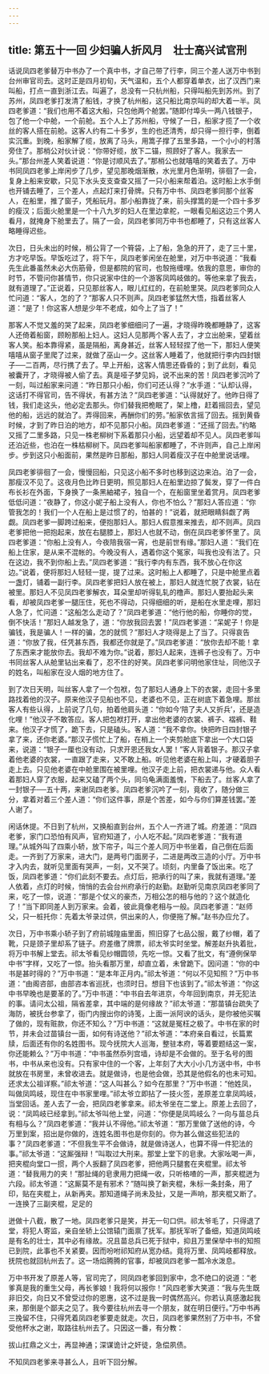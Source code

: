 ```yaml
---
---
---
```

title: 第五十一回 少妇骗人折风月　壮士高兴试官刑
---

话说凤四老爹替万中书办了一个真中书，才自己带了行李，同三个差人送万中书到台州审官司去。这时正是四月初旬，天气温和，五个人都穿着单衣，出了汉西门来叫船，打点一直到浙江去。叫遍了，总没有一只杭州船，只得叫船先到苏州。到了苏州，凤四老爹打发清了船钱，才换了杭州船，这只船比南京叫的却大着一半。凤四老爹道：“我们也用不着这大船，只包他两个舱罢。”随即付埠头一两八钱银子，包了他一个中舱，一个前舱。五个人上了苏州船，守候了一日，船家才揽了一个收丝的客人搭在前舱。这客人约有二十多岁，生的也还清秀，却只得一担行李，倒着实沉重。到晚，船家解了缆，放离了马头，用篙子撑了五里多路，一个小小的村落旁住了。那梢公对伙计说：“你带好缆，放下二锚，照顾好了客人。我家去一头。”那台州差人笑着说道：“你是讨顺风去了。”那梢公也就嘻嘻的笑着去了。万中书同凤四老爹上岸闲步了几步，望见那晚烟渐散，水光里月色渐明，徘徊了一会，复身上船来安歇，只见下水头支支查查又摇了一只小船来帮着泊。这时船上水手倒也开铺去睡了，三个差人，点起灯来打骨牌。只有万中书、凤四老爹同那个丝客人，在船里，推了窗子，凭船玩月。那小船靠拢了来，前头撑篙的是一个四十多岁的瘦汉；后面火舱里是一个十八九岁的妇人在里边拿舵，一眼看见船这边三个男人看月，就掩身下舱里去了。隔了一会，凤四老爹同万中书也都睡了，只有这丝客人略睡得迟些。

次日，日头未出的时候，梢公背了一个筲袋，上了船，急急的开了，走了三十里，方才吃早饭。早饭吃过了，将下午，凤四老爹闲坐在舱里，对万中书说道：“我看先生此番虽然未必大伤筋骨，但是都院的官司，也彀拖缠哩。依我的意思，审你的时节，不管问你甚情节，你只说家中住的一个游客凤鸣岐做的。等他来拿了我去，就有道理了。”正说着，只见那丝客人，眼儿红红的，在前舱里哭。凤四老爹同众人忙问道：“客人，怎的了？”那客人只不则声。凤四老爹猛然大悟，指着丝客人道：“是了！你这客人想是少年不老成，如今上了当了！”<br>

那客人不觉又羞的哭了起来，凤四老爹细细问了一遍，才晓得昨晚都睡静了，这客人还倚着船窗，顾盼那船上妇人。这妇人见那两个客人去了，才立出舱来，望着丝客人笑。船本靠得紧，虽是隔船，离身甚近，丝客人轻轻捏了他一下，那妇人便笑嘻嘻从窗子里爬了过来，就做了巫山一夕。这丝客人睡着了，他就把行李内四封银子──二百两，尽行携了去了。早上开船，这客人情思还昏昏的；到了此刻，看见被囊开了，才晓得被人偷了去。真是哑子梦见妈，说不出来的苦！凤四老爹沉吟了一刻，叫过船家来问道：“昨日那只小船，你们可还认得？”水手道：“认却认得，这话打不得官司，告不得状，有甚方法？”凤四老爹道：“认得就好了。他昨日得了钱，我们走这头，他必定去那头。你们替我把桅眠了，架上橹，赶着摇回去，望见他的船，远远的就泊了。弄得回来，再酬你们的劳。”船家依言摇了回去。摇到黄昏时候，才到了昨日泊的地方，却不见那只小船。凤四老爹道：“还摇了回去。”约略又摇了二里多路，只见一株老柳树下系着那只小船，远望着却不见人。凤四老爹叫还泊近些，也泊在一株枯柳树下。凤四老爹叫船家都睡了，不许则声，自己上岸闲步。步到这只小船面前，果然是昨日那船，那妇人同着瘦汉子在中舱里说话哩。

凤四老爹徘徊了一会，慢慢回船，只见这小船不多时也移到这边来泊。泊了一会，那瘦汉不见了。这夜月色比昨日更明，照见那妇人在船里边掠了鬓发，穿了一件白布长衫在外面，下身换了一条黑紬裙子，独自一个，在船窗里坐着赏月。凤四老爹低低问道：“夜静了，你这小妮子船上没有人，你也不怕么？”那妇人答应道：“你管我怎的！我们一个人在船上是过惯了的，怕甚的！”说着，就把眼睛斜觑了两觑。凤四老爹一脚跨过船来，便抱那妇人。那妇人假意推来推去，却不则声。凤四老爹把他一把抱起来，放在右腿膝上，那妇人也就不动，倒在凤四老爹怀里了。凤四老爹道：“你船上没有人，今夜陪我宿一宵，也是前世有缘。”那妇人道：“我们在船上住家，是从来不混帐的。今晚没有人，遇着你这个冤家，叫我也没有法了。只在这边，我不到你船上去。”凤四老爹道：“我行李内有东西，我不放心在你这边。”说着，便将那妇人轻轻一提，提了过来。这时船上人都睡了，只是中舱里点着一盏灯，铺着一副行李。凤四老爹把妇人放在被上，那妇人就连忙脱了衣裳，钻在被里。那妇人不见凤四老爹解衣，耳朵里却听得轧轧的橹声。那妇人要抬起头来看，却被凤四老爹一腿压住，死也不得动，只得细细的听，是船在水里走哩，那妇人急了，忙问道：“这船怎么走动了？”凤四老爹道：“他行他的船，你睡你的觉，倒不快活！”那妇人越发急了，道：“你放我回去罢！”凤四老爹道：“呆妮子！你是骗钱，我是骗人！一样的骗，怎的就慌？”那妇人才晓得是上了当了。只得哀告道：“你放了我，任凭甚东西，我都还你就是了。”凤四老爹道：“放你去却不能！拿了东西来才能放你去。我却不难为你。”说着，那妇人起来，连裤子也没有了。万中书同丝客人从舱里钻出来看了，忍不住的好笑。凤四老爹问明他家住址，同他汉子的姓名，叫船家在没人烟的地方住了。

到了次日天明，叫丝客人拿了一个包袱，包了那妇人通身上下的衣裳，走回十多里路找着他的汉子。原来他汉子见船也不见，老婆也不见，正在树底下着急哩。那丝客人有些认得，上前说了几句，拍着他肩头道：“你如今‘陪了夫人又折兵’，还是造化哩！”他汉子不敢答应。客人把包袱打开，拿出他老婆的衣裳、裤子、褶裤、鞋来。他汉子才慌了，跪下去，只是磕头。客人道：“我不拿你。快把昨日四封银子拿了来，还你老婆。”那汉子慌忙上了船，在梢上一个夹剪舱底下拿出一个大口袋来，说道：“银子一厘也没有动，只求开恩还我女人罢！”客人背着银子。那汉子拿着他老婆的衣裳，一直跟了走来，又不敢上船。听见他老婆在船上叫，才硬着胆子走上去。只见他老婆在中舱里围在被里哩。他汉子走上前，把衣裳递与他。众人看着那妇人穿了衣服，起来又磕了两个头，同乌龟满面羞愧，下船去了。丝客人拿了一封银子──五十两，来谢凤四老爹。凤四老爹沉吟了一刻，竟收了，随分做三分，拿着对着三个差人道：“你们这件事，原是个苦差，如今与你们算差钱罢。”差人谢了。

闲话休提。不日到了杭州，又换船直到台州，五个人一齐进了城。府差道：“凤四老爹，家门口恐怕有风声，官府知道了，小人吃不起。”凤四老爹道：“我有道理。”从城外叫了四乘小轿，放下帘子，叫三个差人同万中书坐着，自己倒在后面走。一齐到了万家来，进大门，是两号门面房子，二进是两改三造的小厅。万中书才入内去，就听见里面有哭声，一刻，又不哭了。顷刻，内里备了饭出来。吃了饭，凤四老爹道：“你们此刻不要去。点灯后，把承行的叫了来，我就有道理。”差人依着，点灯的时候，悄悄的去会台州府承行的赵勤。赵勤听见南京凤四老爹同了来，吃了一惊，说道：“那是个仗义的豪杰，万相公怎的相与他的？这个就造化了！”当下即同差人到万家来。会着，彼此竟像老相与一般。凤四老爹道：“赵师父，只一桩托你：先着太爷录过供，供出来的人，你便拖了解。”赵书办应允了。

次日，万中书乘小轿子到了府前城隍庙里面，照旧穿了七品公服，戴了纱帽，着了靴，只是颈子里却系了链子。府差缴了牌票，祁太爷实时坐堂。解差赵升执着批，将万中书解上堂去。祁太爷看见纱帽圆领，先吃一惊。又看了批文，有“遵例保举中书”字样，又吃了一惊。抬头看那万里，却直立着，未曾跪下。因问道：“你的中书是甚时得的？”万中书道：“是本年正月内。”祁太爷道：“何以不见知照？”万中书道：“由阁咨部，由部咨本省巡抚，也须时日。想目下也该到了。”祁太爷道：“你这中书早晚也是要革的了。”万中书道：“中书自去年进京，今年回到南京，并无犯法的事。请问太公祖，隔省差拿，其中端的是何缘故？”祁太爷道：“那苗镇台疏失了海防，被抚台参拿了，衙门内搜出你的诗笺，上面一派阿谀的话头，是你被他买嘱了做的，现有赃款，你还不知么？”万中书道：“这就是冤枉之极了。中书在家的时节，并未会过苗镇台一面，如何有诗送他？”祁太爷道：“本府亲自看过，长篇累牍，后面还有你的名姓图书。现今抚院大人巡海，整驻本府，等着要题结这一案，你还能赖么？”万中书道：“中书虽然忝列宫墙，诗却是不会做的。至于名号的图书，中书从来也没有。只有家中住的一个客，上年刻了大大小小几方送中书，中书就放在书房里，未曾收进去。就是做诗，也是他会做，恐其是他假名的也未可知。还求太公祖详察。”祁太爷道：“这人叫甚么？如今在那里？”万中书道：“他姓凤，叫做凤鸣岐，现住在中书家里哩。”祁太爷立即拈了一技火签，差原差立拿凤鸣岐，当堂回话。差人去了一会，把凤四老爹拿来。祁太爷坐在二堂上。原差上去回了，说：“凤鸣岐已经拿到。”祁太爷叫他上堂，问道：“你便是凤鸣岐么？一向与苗总兵有相与么？”凤四老爹道：“我并认不得他。”祁太爷道：“那万里做了送他的诗，今万里到案，招出是你做的，连姓名图书也是你刻的。你为甚么做这些犯法的事？”凤四老爹道：“不但我生平不会做诗，就是做诗送人，也算不得一件犯法的事。”祁太爷道：“这厮强辩！”叫取过大刑来。那堂上堂下的皂隶。大家吆喝一声，把夹棍向堂口一掼，两个人扳翻了凤四老爹，把他两只腿套在夹棍里。祁太爷道：“替我用力的夹！”那扯绳的皂隶用力把绳一收，只听格喳的一声，那夹棍迸为六段。祁太爷道：“这厮莫不是有邪术？”随叫换了新夹棍，朱标一条封条，用了印，贴在夹棍上，从新再夹。那知道绳子尚未及扯，又是一声响，那夹棍又断了。一连换了三副夹棍，足足的

迸做十八截，散了一地。凤四老爹只是笑，并无一句口供。祁太爷毛了，只得退了堂，将犯人寄监，亲自坐轿上公馆辕门面禀了抚军。那抚军听了备细，知道凤鸣岐是有名的壮士，其中必有缘故。况且苗总兵已死于狱中，抑且万里保举中书的知照已到院，此事也不关紧要。因而吩咐祁知府从宽办结。竟将万里、凤鸣岐都释放。抚院也就回杭州去了。这一场焰腾腾的官事，却被凤四老爹一瓢冷水泼息。

万中书开发了原差人等，官司完了，同凤四老爹回到家中，念不绝口的说道：“老爹真是我的重生父母，再长爹娘！我将何以报你！”风四老爹大笑道：“我与先生既非旧交，向日又不曾受过你的恩惠，这不过是我一时偶然高兴。你若认真感激起我来，那倒是个鄙夫之见了。我今要往杭州去寻一个朋友，就在明日便行。”万中书再三挽留不住，只得凭着凤四老爹要走就走。次日，凤四老爹果然别了万中书，不曾受他杯水之谢，取路往杭州去了。只因这一番，有分教：

拔山扛鼎之义士，再显神通；深谋诡计之奸徒，急偿夙债。

不知凤四老爹来寻甚么人，且听下回分解。


